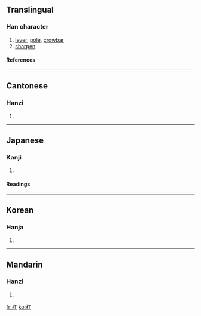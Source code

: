 {{see|槓}}

==Translingual==
===Han character===
{{Han char|rn=75|rad=木|as=03|sn=7|four=4191<sub>0</sub>|canj=木一 (DM), X木一 (XDM)}}
# [[lever]], [[pole]], [[crowbar]]
# [[sharpen]]
====References====
{{Han ref|kx=0512.130|dkj=14481|dj=0898.030|hdz=21157.010|uh=6760|ud=26464|bh=A7FE|bd=43006}}

----
==Cantonese==
===Hanzi===
{{yue-hanzi|jyut=|y=gong1, gong3}}
# {{defn|Cantonese}}

----
==Japanese==
===Kanji===
{{ja-kanji|grade=|rs=木03}}
# {{defn|Japanese}} 
====Readings====
{{ja-readings|on=[[こう]] (kō)|kun=[[てこ]] (teko)}}

----
==Korean==
===Hanja===
{{ko-hanja|hangeul=강|eumhun=|rv=gang|mr=kang|y=kang}}
# {{defn|Korean}}

----
==Mandarin==
===Hanzi===
{{cmn-hanzi|pin=[[gāng]] (gang1)|wg=kang<sup>1</sup>}}
# {{defn|Mandarin}}

[[fr:杠]]
[[ko:杠]]